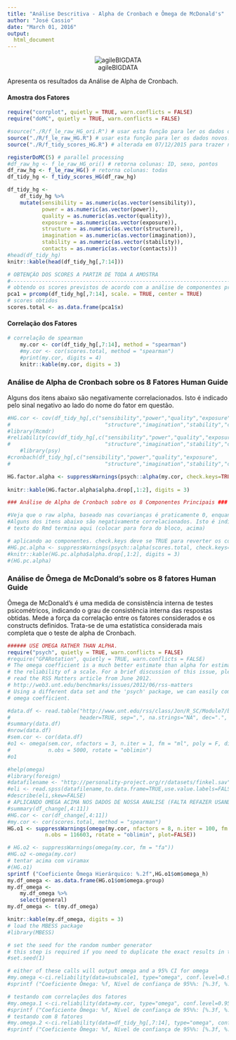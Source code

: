 ```yaml
---
title: "Análise Descritiva - Alpha de Cronbach e Ômega de McDonald's"
author: "José Cassio"
date: "March 01, 2016"
output:
  html_document
---
```


<center>![agileBIGDATA](./logoAgileBD.png)</center>

Apresenta os resultados da Análise de Alpha de Cronbach.

#### Amostra dos Fatores ####

```r
require("corrplot", quietly = TRUE, warn.conflicts = FALSE)
require("doMC", quietly = TRUE, warn.conflicts = FALSE)

#source("./R/f_le_raw_HG_ori.R") # usar esta função para ler os dados originais da tese. 
source("./R/f_le_raw_HG.R") # usar esta função para ler os dados novos. 
source("./R/f_tidy_scores_HG.R") # alterada em 07/12/2015 para trazer nome do respondente tb

registerDoMC(5) # parallel processing
#df_raw_hg <- f_le_raw_HG_ori() # retorna colunas: ID, sexo, pontos
df_raw_hg <- f_le_raw_HG() # retorna colunas: todas
df_tidy_hg <- f_tidy_scores_HG(df_raw_hg)

df_tidy_hg <-
    df_tidy_hg %>%
    mutate(sensibility = as.numeric(as.vector(sensibility)),
           power = as.numeric(as.vector(power)),
           quality = as.numeric(as.vector(quality)),
           exposure = as.numeric(as.vector(exposure)),
           structure = as.numeric(as.vector(structure)),
           imagination = as.numeric(as.vector(imagination)),
           stability = as.numeric(as.vector(stability)),
           contacts = as.numeric(as.vector(contacts)))
#head(df_tidy_hg)
knitr::kable(head(df_tidy_hg[,7:14]))
```

```r
# OBTENÇÃO DOS SCORES A PARTIR DE TODA A AMOSTRA
#-----------------------------------------------------------------------------------
# obtendo os scores previstos de acordo com a análise de componentes principais
pca1 = prcomp(df_tidy_hg[,7:14], scale. = TRUE, center = TRUE)
# scores obtidos
scores.total <- as.data.frame(pca1$x)
```


#### Correlação dos Fatores ####



```r
# correlação de spearman
    my.cor <- cor(df_tidy_hg[,7:14], method = "spearman")
    #my.cor <- cor(scores.total, method = "spearman")
    #print(my.cor, digits = 4)
    knitr::kable(my.cor, digits = 3)
```



### Análise de Alpha de Cronbach sobre os 8 Fatores Human Guide ###

Alguns dos itens abaixo são negativamente correlacionados. Isto é indicado pelo sinal negativo ao lado do nome do fator em questão.

```r
#HG.cor <- cov(df_tidy_hg[,c("sensibility","power","quality","exposure",
#                              "structure","imagination","stability","contacts")], method = "spearman")
#library(Rcmdr)
#reliability(cov(df_tidy_hg[,c("sensibility","power","quality","exposure",
#                              "structure","imagination","stability","contacts")], use="complete.obs"))
    #library(psy)
#cronbach(df_tidy_hg[,c("sensibility","power","quality","exposure",
#                              "structure","imagination","stability","contacts")])

HG.factor.alpha <- suppressWarnings(psych::alpha(my.cor, check.keys=TRUE))
    
knitr::kable(HG.factor.alpha$alpha.drop[,1:2], digits = 3)  
```



```r
### Análise de Alpha de Cronbach sobre os 8 Componentes Principais ###

#Veja que o raw alpha, baseado nas covarianças é praticamente 0, enquanto o standard alpha, baseado nas correlações #entre os componentes apresentou valores mais significativos.
#Alguns dos itens abaixo são negativamente correlacionados. Isto é indicado pelo sinal negativo ao lado do nome do #fator em questão.
# texto do Rmd termina aqui (colocar para fora do bloco, acima)

# aplicando ao componentes. check.keys deve se TRUE para reverter os componetes negativos
#HG.pc.alpha <- suppressWarnings(psych::alpha(scores.total, check.keys=TRUE)) 
#knitr::kable(HG.pc.alpha$alpha.drop[,1:2], digits = 3)
#(HG.pc.alpha)
```    
   
### Análise de Ômega de McDonald's sobre os 8 fatores Human Guide ###

Ômega de McDonald's é uma medida de consistência interna de testes psicométricos, indicando o grau de consistência interna das respostas obtidas. Mede a força da correlação entre os fatores considerados e os constructs definidos. Trata-se de uma estatística considerada mais completa que o teste de alpha de Cronbach.

```r
###### USE OMEGA RATHER THAN ALPHA.
require("psych", quietly = TRUE, warn.conflicts = FALSE)
#require("GPARotation", quietly = TRUE, warn.conflicts = FALSE)
# The omega coefficient is a much better estimate than alpha for estimating
# the reliability of a scale. For a brief discussion of this issue, please
# read the RSS Matters article from June 2012.
# http://web3.unt.edu/benchmarks/issues/2012/06/rss-matters
# Using a different data set and the 'psych' package, we can easily compute the
# omega coefficient.

#data.df <- read.table("http://www.unt.edu/rss/class/Jon/R_SC/Module7/bifactor_data.txt",
#                      header=TRUE, sep=",", na.strings="NA", dec=".", strip.white=TRUE)
#summary(data.df)
#nrow(data.df)
#sem.cor <- cor(data.df)
#o1 <- omega(sem.cor, nfactors = 3, n.iter = 1, fm = "ml", poly = F, digits = 3,
#            n.obs = 5000, rotate = "oblimin")
#o1

#help(omega)
#library(foreign)
#datafilename <- "http://personality-project.org/r/datasets/finkel.sav"
#eli <- read.spss(datafilename,to.data.frame=TRUE,use.value.labels=FALSE)
#describe(eli,skew=FALSE)
# APLICANDO OMEGA ACIMA NOS DADOS DE NOSSA ANALISE (FALTA REFAZER USANDO FA) E RODAR DE NOVO
#summary(df_change[,4:11])
#HG.cor <- cor(df_change[,4:11])
#my.cor <- cor(scores.total, method = "spearman")
HG.o1 <- suppressWarnings(omega(my.cor, nfactors = 8, n.iter = 100, fm = "ml", poly = F, digits = 3, flip = TRUE,
            n.obs = 116603, rotate = "oblimin", plot=FALSE))

# HG.o2 <- suppressWarnings(omega(my.cor, fm = "fa"))
#HG.o2 <-omega(my.cor)
# tentar acima com viramax
#(HG.o1)
sprintf ("Coeficiente Ômega Hierárquico: %.2f",HG.o1$om$omega_h)
my.df_omega <- as.data.frame(HG.o1$om$omega.group)
my.df_omega <-
    my.df_omega %>%
    select(general)
my.df_omega <- t(my.df_omega)

knitr::kable(my.df_omega, digits = 3)
# load the MBESS package
#library(MBESS)

# set the seed for the random number generator
# this step is required if you need to duplicate the exact results in the example
#set.seed(1)

# either of these calls will output omega and a 95% CI for omega
#my.omega <-ci.reliability(data=subscale1, type="omega", conf.level=0.95, interval.type="bca", B=1000)
#sprintf ("Coeficiente Ômega: %f, Nível de confiança de 95%%: [%.3f, %.3f]",my.omega$est, my.omega$ci.lower,my.omega$ci.upper)

# testando com correlações dos fatores
#my.omega.1 <-ci.reliability(data=my.cor, type="omega", conf.level=0.95, interval.type="bca", B=10)
#sprintf ("Coeficiente Ômega: %f, Nível de confiança de 95%%: [%.3f, %.3f]",my.omega.1$est, my.omega.1$ci.lower,my.omega.1$ci.upper)
# testando com 8 fatores
#my.omega.2 <-ci.reliability(data=df_tidy_hg[,7:14], type="omega", conf.level=0.95, interval.type="bca", B=10)
#sprintf ("Coeficiente Ômega: %f, Nível de confiança de 95%%: [%.3f, %.3f]",my.omega.2$est, my.omega.2$ci.lower,my.omega.2$ci.upper)
```        



